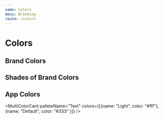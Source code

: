 ```yaml
---
name: Colors
menu: Branding
route: /colors
---
```




# Colors

## Brand Colors

<div className="pr-grid as--gutter">
  <div className="as--2">
    <ColorCard colorName="Primary" themeColor="primary" />
  </div>
  <div className="as--2">
    <ColorCard colorName="Accent" themeColor="accent" />
  </div>
</div>

## Shades of Brand Colors

<div className="pr-grid as--gutter">
  <div className="as--4">
    <ColorCard colorName="Primary Darker" themeColor="primaryDarker" />
  </div>
  <div className="as--4">
    <ColorCard colorName="Primary Dark" themeColor="primaryDark" />
  </div>
  <div className="as--4">
    <ColorCard colorName="Primary Light" themeColor="primaryLight" />
  </div>
  <div className="as--4">
    <ColorCard colorName="Primary Lighter" themeColor="primaryLighter" />
  </div>
</div>
<div className="pr-grid as--gutter">
  <div className="as--4">
    <ColorCard colorName="Accent Darker" themeColor="accentDarker" />
  </div>
  <div className="as--4">
    <ColorCard colorName="Accent Dark" themeColor="accentDark" />
  </div>
  <div className="as--4">
    <ColorCard colorName="Accent Light" themeColor="accentLight" />
  </div>
  <div className="as--4">
    <ColorCard colorName="Accent Lighter" themeColor="accentLighter" />
  </div>
</div>

## App Colors

<MultiColorCard palleteName="Text" colors={[{name: "Light", color: "#fff"}, {name: "Default", color: "#333" }]} />